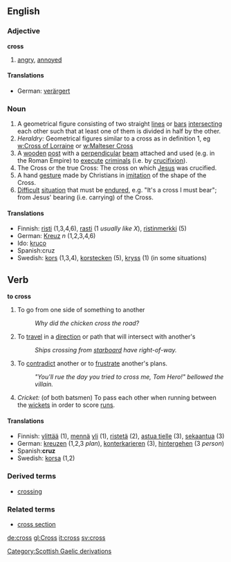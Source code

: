 ==English==
===Adjective===
'''cross'''
#[[angry]], [[annoyed]]
====Translations====
*German: [[verärgert]]

===Noun===
#A geometrical figure consisting of two straight [[line]]s or [[bar]]s [[intersecting]] each other such that at least one of them is divided in half by the other.
#''Heraldry:'' Geometrical figures similar to a cross as in definition 1, eg [[w:Cross of Lorraine]] or [[w:Malteser Cross]]
#A [[wooden]] [[post]] with a [[perpendicular]] [[beam]] attached and used (e.g. in the Roman Empire) to [[execute]] [[criminal]]s (i.e. by [[crucifixion]]).
#The Cross or the true Cross: The cross on which [[Jesus]] was crucified.
#A hand [[gesture]] made by Christians in [[imitation]] of the shape of the Cross.
#[[Difficult]] [[situation]] that must be [[endure]]d, e.g. "It's a cross I must bear"; from Jesus' bearing (i.e. carrying) of the Cross.

====Translations====
*Finnish: [[risti]] (1,3,4,6), [[rasti]] (1 ''usually like X''), [[ristinmerkki]] (5)
*German: [[Kreuz]] ''n'' (1,2,3,4,6)
*Ido: [[kruco]]
*Spanish:cruz
*Swedish: [[kors]] (1,3,4), [[korstecken]] (5), [[kryss]] (1) (in some situations)

==Verb==
'''to cross'''
#To go from one side of something to another
#:''Why did the chicken cross the road?''
#To [[travel]] in a [[direction]] or path that will intersect with another's
#:''Ships crossing from [[starboard]] have right-of-way.''
#To [[contradict]] another or to [[frustrate]] another's plans.
#:''"You'll rue the day you tried to cross me, Tom Hero!" bellowed the villain.''
#''Cricket:'' (of both batsmen) To pass each other when running between the [[wicket]]s in order to score [[run]]s.
====Translations====
*Finnish: [[ylittää]] (1), [[mennä]] [[yli]] (1), [[ristetä]] (2), [[astua tielle]] (3), [[sekaantua]] (3)
*German: [[kreuzen]] (1,2,3 ''plan''), [[konterkarieren]] (3), [[hintergehen]] (3 ''person'')
*Spanish:'''cruz'''
*Swedish: [[korsa]] (1,2)

===Derived terms===
*[[crossing]]

===Related terms===
*[[cross section]]


[[de:cross]]
[[gl:Cross]]
[[it:cross]]
[[sv:cross]]
[[Category:Scottish Gaelic derivations]]